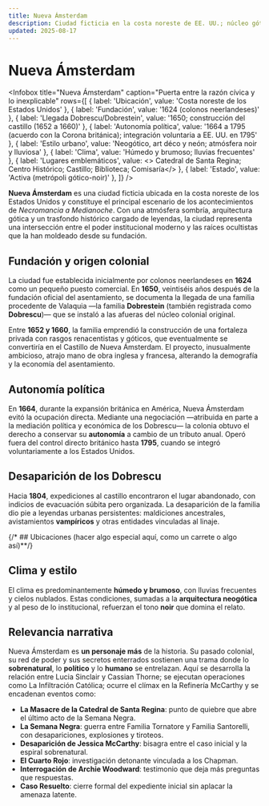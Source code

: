 ```yaml
---
title: Nueva Ámsterdam
description: Ciudad ficticia en la costa noreste de EE. UU.; núcleo gótico-noir donde se entrelazan poder institucional y raíces ocultistas. Escenario central de Necromancia a Medianoche.
updated: 2025-08-17
---
```



# Nueva Ámsterdam

<Infobox
  title="Nueva Ámsterdam"
  caption="Puerta entre la razón cívica y lo inexplicable"
  rows={[
    { label: 'Ubicación', value: 'Costa noreste de los Estados Unidos' },
    { label: 'Fundación', value: '1624 (colonos neerlandeses)' },
    { label: 'Llegada Dobrescu/Dobrestein', value: '1650; construcción del castillo (1652 a 1660)' },
    { label: 'Autonomía política', value: '1664 a 1795 (acuerdo con la Corona británica); integración voluntaria a EE. UU. en 1795' },
    { label: 'Estilo urbano', value: 'Neogótico, art déco y neón; atmósfera noir y lluviosa' },
    { label: 'Clima', value: 'Húmedo y brumoso; lluvias frecuentes' },
    { label: 'Lugares emblemáticos', value: <>
      <Link to="/CrSaSo/lugares/Catedral%20de%20Santa%20Regina">Catedral de Santa Regina</Link>; 
      <Link to="/CrSaSo/lugares/Centro%20Histórico">Centro Histórico</Link>; 
      <Link to="/CrSaSo/lugares/Castillo%20de%20Nueva%20Ámsterdam">Castillo</Link>; 
      <Link to="/CrSaSo/lugares/Biblioteca%20de%20Nueva%20Ámsterdam">Biblioteca</Link>; 
      <Link to="/CrSaSo/lugares/La%20Comisar%C3%ADa%20de%20Nueva%20%C3%81msterdam">Comisaría</Link></> },
    { label: 'Estado', value: 'Activa (metrópoli gótico-noir)' },
  ]}
/>

**Nueva Ámsterdam** es una ciudad ficticia ubicada en la costa noreste de los Estados Unidos y constituye el principal escenario de los acontecimientos de _Necromancia a Medianoche_. Con una atmósfera sombría, arquitectura gótica y un trasfondo histórico cargado de leyendas, la ciudad representa una intersección entre el poder institucional moderno y las raíces ocultistas que la han moldeado desde su fundación.

## Fundación y origen colonial
La ciudad fue establecida inicialmente por colonos neerlandeses en **1624** como un pequeño puesto comercial. En **1650**, veintiséis años después de la fundación oficial del asentamiento, se documenta la llegada de una familia procedente de Valaquia —la familia **Dobrestein** (también registrada como **Dobrescu**)— que se instaló a las afueras del núcleo colonial original.

Entre **1652 y 1660**, la familia emprendió la construcción de una fortaleza privada con rasgos renacentistas y góticos, que eventualmente se convertiría en el <Link to="/CrSaSo/lugares/El%20Castillo%20de%20Nueva%20Ámsterdam">Castillo de Nueva Ámsterdam</Link>. El proyecto, inusualmente ambicioso, atrajo mano de obra inglesa y francesa, alterando la demografía y la economía del asentamiento.

## Autonomía política
En **1664**, durante la expansión británica en América, Nueva Ámsterdam evitó la ocupación directa. Mediante una negociación —atribuida en parte a la mediación política y económica de los Dobrescu— la colonia obtuvo el derecho a conservar su **autonomía** a cambio de un tributo anual. Operó fuera del control directo británico hasta **1795**, cuando se integró voluntariamente a los Estados Unidos.

## Desaparición de los Dobrescu
Hacia **1804**, expediciones al <Link to="/CrSaSo/lugares/El%20Castillo%20de%20Nueva%20Ámsterdam">castillo</Link> encontraron el lugar abandonado, con indicios de evacuación súbita pero organizada. La desaparición de la familia dio pie a leyendas urbanas persistentes: maldiciones ancestrales, avistamientos **vampíricos** y otras entidades vinculadas al linaje.

{/* ## Ubicaciones (hacer algo especial aquí, como un carrete o algo así)**/}

## Clima y estilo
El clima es predominantemente **húmedo y brumoso**, con lluvias frecuentes y cielos nublados. Estas condiciones, sumadas a la **arquitectura neogótica** y al peso de lo institucional, refuerzan el tono **noir** que domina el relato.

## Relevancia narrativa
Nueva Ámsterdam es **un personaje más** de la historia. Su pasado colonial, su red de poder y sus secretos enterrados sostienen una trama donde lo **sobrenatural**, lo **político** y lo **humano** se entrelazan. Aquí se desarrolla la relación entre <Link to="/CrSaSo/personajes/Lucia%20Sinclair">Lucia Sinclair</Link> y <Link to="/CrSaSo/personajes/Cassian%20Thorne">Cassian Thorne</Link>; se ejecutan operaciones como <Link to="/CrSaSo/eventos/La%20Infiltraci%C3%B3n%20Cat%C3%B3lica">La Infiltración Católica</Link>; ocurre el clímax en la <Link to="/CrSaSo/lugares/Refiner%C3%ADa%20McCarthy">Refinería McCarthy</Link> y se encadenan eventos como:

- **<Link to="/CrSaSo/eventos/Masacre%20de%20la%20Catedral%20de%20Santa%20Regina">La Masacre de la Catedral de Santa Regina</Link>**: punto de quiebre que abre el último acto de la <Link to="/CrSaSo/eventos/La%20Semana%20Negra">Semana Negra</Link>.  
- **<Link to="/CrSaSo/eventos/La%20Semana%20Negra">La Semana Negra</Link>**: guerra entre <Link to="/CrSaSo/familias/Familia%20Tornatore">Familia Tornatore</Link> y <Link to="/CrSaSo/familias/Familia%20Santorelli">Familia Santorelli</Link>, con desapariciones, explosiones y tiroteos.  
- **<Link to="/CrSaSo/eventos/Desaparici%C3%B3n%20de%20Jessica%20McCarthy">Desaparición de Jessica McCarthy</Link>**: bisagra entre el caso inicial y la espiral sobrenatural.  
- **<Link to="/CrSaSo/eventos/El%20Cuarto%20Rojo">El Cuarto Rojo</Link>**: investigación detonante vinculada a los Chapman.  
- **<Link to="/CrSaSo/eventos/Interrogaci%C3%B3n%20de%20Archie%20Woodward">Interrogación de Archie Woodward</Link>**: testimonio que deja más preguntas que respuestas.  
- **<Link to="/CrSaSo/eventos/Caso%20Resuelto">Caso Resuelto</Link>**: cierre formal del expediente inicial sin aplacar la amenaza latente.
